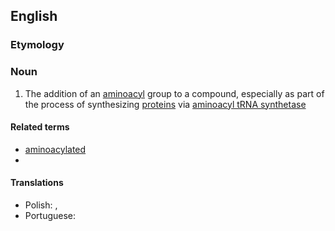 ==English==

===Etymology===
{{af|en|amino-|acylation}}

===Noun===
{{en-noun}}

# {{lb|en|biochemistry}} The addition of an [[aminoacyl]] group to a compound, especially as part of the process of synthesizing [[protein]]s via [[aminoacyl tRNA synthetase]]

====Related terms====
* [[aminoacylated]]
* {{l|en|aminoacylate}}

====Translations====
{{trans-top|the addition of an aminoacyl group to a compound}}
* Polish: {{t+|pl|aminoacylowanie|n}}, {{t|pl|aminoacylacja|f}}
* Portuguese: {{t|pt|aminoacilação|f}}
{{trans-mid}}
{{trans-bottom}}